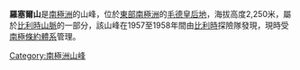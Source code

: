 {{coord|72|36|S|31|2|E|display=title}}

'''羅塞爾山'''是[[南極洲|南極洲]]的山峰，位於[[東部南極洲|東部南極洲]]的[[毛德皇后地|毛德皇后地]]，海拔高度2,250米，屬於[[比利時山脈|比利時山脈]]的一部分，該山峰在1957至1958年間由[[比利時|比利時]]探險隊發現，現時受[[南極條約體系|南極條約體系]]管理。

{{Antarctica-geo-stub}}
[[Category:南極洲山峰|Category:南極洲山峰]]